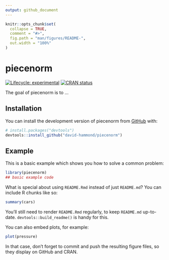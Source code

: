 ```yaml
---
output: github_document
---
```


<!-- README.md is generated from README.Rmd. Please edit that file -->

```r
knitr::opts_chunk$set(
  collapse = TRUE,
  comment = "#>",
  fig.path = "man/figures/README-",
  out.width = "100%"
)
```

# piecenorm

<!-- badges: start -->
[![Lifecycle: experimental](https://img.shields.io/badge/lifecycle-experimental-orange.svg)](https://lifecycle.r-lib.org/articles/stages.html#experimental)
[![CRAN status](https://www.r-pkg.org/badges/version/piecenorm)](https://CRAN.R-project.org/package=piecenorm)
<!-- badges: end -->

The goal of piecenorm is to ...

## Installation

You can install the development version of piecenorm from [GitHub](https://github.com/) with:

``` r
# install.packages("devtools")
devtools::install_github("david-hammond/piecenorm")
```

## Example

This is a basic example which shows you how to solve a common problem:

```r
library(piecenorm)
## basic example code
```

What is special about using `README.Rmd` instead of just `README.md`? You can include R chunks like so:

```r
summary(cars)
```

You'll still need to render `README.Rmd` regularly, to keep `README.md` up-to-date. `devtools::build_readme()` is handy for this.

You can also embed plots, for example:

```r
plot(pressure)
```

In that case, don't forget to commit and push the resulting figure files, so they display on GitHub and CRAN.
